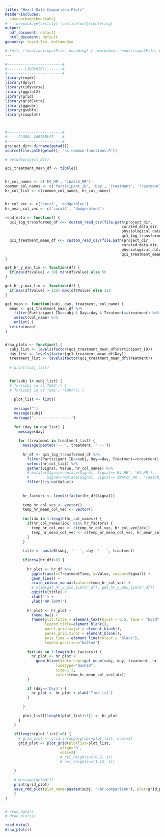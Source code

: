 ```yaml
---
title: "Heart Rate Comparison Plots"
header-includes:
- \usepackage{booktabs}
# - \usepackage{sectsty} \sectionfont{\centering}
output:
  pdf_document: default
  html_document: default
geometry: top=3.5cm, bottom=3cm

# knit: (function(inputFile, encoding) { rmarkdown::render(inputFile, encoding = encoding, output_file = file.path('plots', 'supplementary.pdf')) })
---
```



```r

#-------------------------#
#--------LIBRARIES--------#
#-------------------------#
library(readr)
library(dplyr)
library(tidyverse)
library(ggplot2)
library(grid)
library(gridExtra)
library(ggpubr)
library(gsubfn)
library(cowplot)



#-------------------------#
#-----GLOBAL VARIABLES----#
#-------------------------#
project_dir<-dirname(getwd())
source(file.path(getwd(), 'us-common-functions.R'))

# setwd(project_dir)

qc1_treatment_mean_df <- tibble()


hr_col_names <- c('E4_HR', 'iWatch_HR')
common_col_names <- c('Participant_ID', 'Day', 'Treatment', 'TreatmentTime')
hr_col_list <- c(common_col_names, hr_col_names)


hr_col_vec <- c('coral', 'dodgerblue')
hr_mean_col_vec <- c('coral3', 'dodgerblue3')

``` 


```r
read_data <- function() {
  qc1_log_transformed_df <<- custom_read_csv(file.path(project_dir, 
                                                     curated_data_dir, 
                                                     physiological_data_dir, 
                                                     qc1_log_transformed_file_name))
  qc1_treatment_mean_df <<- custom_read_csv(file.path(project_dir, 
                                                     curated_data_dir, 
                                                     physiological_data_dir, 
                                                     qc1_treatment_mean_v1_file_name))
}

get_hr_y_min_lim <- function(df) {
  if(min(df$Value) < 50) min(df$Value) else 50
}

get_hr_y_max_lim <- function(df) {
  if(max(df$Value) > 120) max(df$Value) else 120
}

get_mean <- function(subj, day, treatment, col_name) {
  mean <- qc1_treatment_mean_df %>%
    filter(Participant_ID==subj & Day==day & Treatment==treatment) %>%
    select(col_name) %>% 
    unlist(.)
  return(mean)
}


draw_plots <- function() {
  subj_list <- levels(factor(qc1_treatment_mean_df$Participant_ID))
  day_list <- levels(factor(qc1_treatment_mean_df$Day))
  treatment_list <- levels(factor(qc1_treatment_mean_df$Treatment))
  
  # print(subj_list)
  

  for(subj in subj_list) {
  # for(subj in c('T003')) {
  # for(subj in c('T001', 'T007')) {
    
    plot_list <- list()
    
    message('')
    message(subj)
    message('-----------------')
    
    for (day in day_list) {
      message(day)
      
      for (treatment in treatment_list) {
        message(paste0('-- ', treatment, ' --'))
        
        hr_df <- qc1_log_transformed_df %>% 
          filter(Participant_ID==subj, Day==day, Treatment==treatment) %>%
          select(hr_col_list) %>% 
          gather(Signal, Value, hr_col_names) %>% 
          # mutate(Signal=replace(Signal, Signal=='E4_HR', 'E4_HR'),
          #        Signal=replace(Signal, Signal=='iWatch_HR', 'iWatch_HR')) %>%
          filter(!is.na(Value))
        
        
        hr_factors <- levels(factor(hr_df$Signal))
      
        temp_hr_col_vec <- vector()
        temp_hr_mean_col_vec <- vector()
        
        for(idx in 1:length(hr_col_names)) {
          if(hr_col_names[idx] %in% hr_factors) {
            temp_hr_col_vec <- c(temp_hr_col_vec, hr_col_vec[idx])
            temp_hr_mean_col_vec <- c(temp_hr_mean_col_vec, hr_mean_col_vec[idx])
          }
        }
        
        title <- paste0(subj, ' - ', day, ' - ', treatment)
        
        if(nrow(hr_df)>0) {
          
          hr_plot <- hr_df %>%
            ggplot(aes(x=TreatmentTime, y=Value, colour=Signal)) +
            geom_line() +
            scale_colour_manual(values=temp_hr_col_vec) +
            # ylim(get_hr_y_min_lim(hr_df), get_hr_y_max_lim(hr_df))
            ggtitle(title) +
            xlab('') +
            ylab('HR [BPM]')
          
          hr_plot <- hr_plot + 
            theme_bw() +
            theme(plot.title = element_text(hjust = 0.5, face = "bold"),
                  legend.title=element_blank(),
                  panel.grid.major = element_blank(),
                  panel.grid.minor = element_blank(),
                  axis.line = element_line(colour = "black"),
                  legend.position="bottom")
          
          for(idx in 1:length(hr_factors)) {
            hr_plot <- hr_plot +
              geom_hline(yintercept=get_mean(subj, day, treatment, hr_factors[idx]), 
                       linetype="dashed",
                       size=1.2,
                       color=temp_hr_mean_col_vec[idx])
          }
          
          if (day=='Day4') {
            hr_plot <- hr_plot + xlab('Time [s]')
          }

        }
        
        plot_list[[length(plot_list)+1]] <- hr_plot
      }
    }
    
    if(length(plot_list)!=0) {
      # grid_plot <- grid.arrange(grobs=plot_list, ncol=2)
      grid_plot <- plot_grid(plotlist=plot_list, 
                         align='h',
                         cols=2)
                         # rel_heights=c(0.3, 1))
                         # rel_heights=c(1.15, 1))
      
    }
    
    # message(getwd())
    print(grid_plot)
    save_rmd_plot(plot_name=paste0(subj, '-hr-comparison'), plot=grid_plot)
    }
}


# read_data()
# draw_plots()
```



<!-- DRAW PLOTS -->
```r
read_data()
draw_plots()
```
